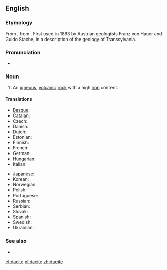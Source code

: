 ==English==

===Etymology===
From {{etyl|de}} {{term|Dazit|lang=de}}, from {{etyl|la}} {{term|Dacia|lang=la}}. First used in 1863 by Austrian geologists Franz von Hauer and Guido Stache, in a description of the geology of Transsylvania.
 
===Pronunciation===
* {{a|UK}} {{IPA|/ˈdeɪsaɪt/}}

===Noun===
{{en-noun}}

# {{geology}} An [[igneous]], [[volcanic]] [[rock]] with a high [[iron]] content.

====Translations====
{{trans-top|(geology) an igneous, volcanic rock with a high iron content}}
* [[Basque]]: {{t|eu|dazita}}
* [[Catalan]]: {{t|ca|dacita |f}}
* Czech: {{t-|cs|dacit|m}}
* Danish: {{t|da|dacit}}
* Dutch: {{t|nl|daciet|f}}
* Estonian: {{t|et|datsiit}}
* Finnish: {{t|fi|daciitti}}
* French: {{t|fr|dacite|f}}
* German: {{t|de|Dazit|m}}
* Hungarian: {{t|hu|dácit }}
* Italian: {{t|it|dacite|f}}
{{trans-mid}}
* Japanese: {{t|ja|デイサイト|sc=Jpan}}
* Korean: {{t|ko|데이사이트|sc=Kore}}
* Norwegian: {{t|no|dacitt}}
* Polish: {{t|pl|dacyt}}
* Portuguese: {{t|pt|dacito|m}}
* Russian: {{t|ru|дацит|sc=Cyrl}}
* Serbian: {{t|sr|дацит|sc=Cyrl}}
* Slovak: {{t|sk|dacit}}
* Spanish: {{t|es|dacita}}
* Swedish: {{t|sv|dacit}}
* Ukrainian: {{t|uk|дацит |sc=Cyrl}}
{{trans-bottom}}

===See also===
* {{pedia}}

[[et:dacite]]
[[pl:dacite]]
[[zh:dacite]]
